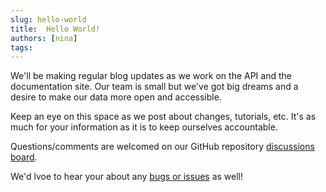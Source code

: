---
slug: hello-world
title:  Hello World!
authors: [nina]
tags: 
---

We'll be making regular blog updates as we work on the API and the documentation site. Our team is small but we've got big dreams and a desire to make our data more open and accessible.

Keep an eye on this space as we post about changes, tutorials, etc.  It's as much for your information as it is to keep ourselves accountable.  

Questions/comments are welcomed on our GitHub repository [discussions board](https://github.com/LACMTA/metro-api-v2/discussions).

We'd lvoe to hear your about any [bugs or issues](https://github.com/LACMTA/metro-api-v2/issues) as well!
